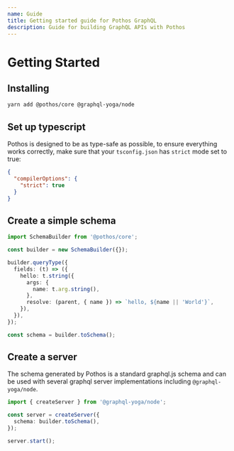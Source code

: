 ```yaml
---
name: Guide
title: Getting started guide for Pothos GraphQL
description: Guide for building GraphQL APIs with Pothos
---
```





# Getting Started

## Installing

```bash
yarn add @pothos/core @graphql-yoga/node
```

## Set up typescript

Pothos is designed to be as type-safe as possible, to ensure everything works correctly, make sure
that your `tsconfig.json` has `strict` mode set to true:

```json
{
  "compilerOptions": {
    "strict": true
  }
}
```

## Create a simple schema

```typescript
import SchemaBuilder from '@pothos/core';

const builder = new SchemaBuilder({});

builder.queryType({
  fields: (t) => ({
    hello: t.string({
      args: {
        name: t.arg.string(),
      },
      resolve: (parent, { name }) => `hello, ${name || 'World'}`,
    }),
  }),
});

const schema = builder.toSchema();
```

## Create a server

The schema generated by Pothos is a standard graphql.js schema and can be used with several graphql
server implementations including `@graphql-yoga/node`.

```typescript
import { createServer } from '@graphql-yoga/node';

const server = createServer({
  schema: builder.toSchema(),
});

server.start();
```
